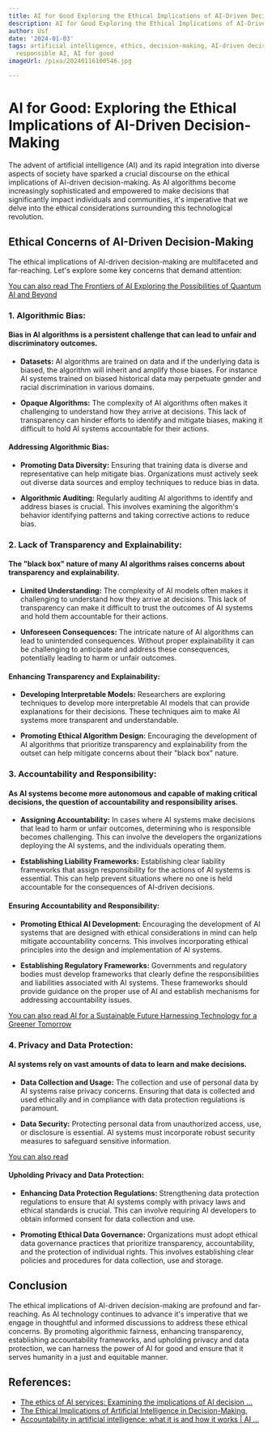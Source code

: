 ```yaml
---
title: AI for Good Exploring the Ethical Implications of AI-Driven Decision-Making
description: AI for Good Exploring the Ethical Implications of AI-Driven Decision-Making
author: Usf
date: '2024-01-03'
tags: artificial intelligence, ethics, decision-making, AI-driven decision-making,
  responsible AI, AI for good
imageUrl: /pixa/20240116100546.jpg

---
```

# AI for Good: Exploring the Ethical Implications of  AI-Driven Decision-Making

The advent of artificial intelligence (AI) and its rapid integration into diverse aspects of society have sparked  a crucial discourse on the ethical implications of AI-driven decision-making. As AI algorithms become increasingly sophisticated and empowered to  make decisions that significantly impact individuals and communities, it's imperative that we delve into the ethical considerations surrounding this  technological revolution.

##  Ethical Concerns of  AI-Driven Decision-Making

The ethical implications of AI-driven decision-making are multifaceted and far-reaching. Let's explore some key concerns  that demand attention:

[You  can also read The Frontiers of  AI  Exploring the Possibilities of Quantum AI and Beyond](The%20Frontiers%20of%20AI%20Exploring%20the%20Possibilities%20of%20Quantum%20AI%20and%20Beyond)


### 1. Algorithmic Bias:

#### Bias in AI algorithms is a persistent challenge that can lead to unfair and discriminatory outcomes.  

* **Datasets:** AI algorithms are trained on data and if the underlying data  is biased, the algorithm  will inherit and amplify those biases. For instance AI systems trained on biased historical data may perpetuate gender and racial  discrimination in  various  domains.

* **Opaque Algorithms:** The complexity of AI algorithms often makes it challenging to understand how they arrive at decisions. This lack of transparency can hinder efforts to identify and mitigate biases, making it difficult to hold AI systems accountable for  their actions.

#### Addressing Algorithmic Bias:

* **Promoting Data Diversity:** Ensuring that training data is diverse and representative can help mitigate bias. Organizations must actively seek out diverse data  sources and  employ techniques to reduce bias in data.

* **Algorithmic Auditing:** Regularly auditing AI algorithms to identify and address biases is crucial. This  involves examining the algorithm's behavior identifying patterns and taking corrective actions to reduce  bias.

###  2. Lack of Transparency and Explainability:

#### The "black box" nature of many AI algorithms raises concerns about transparency  and explainability. 

* **Limited Understanding:** The complexity  of AI models often  makes it challenging to understand  how they arrive at decisions. This lack  of transparency can  make it difficult to trust the outcomes of AI systems and hold them accountable for their actions.

* **Unforeseen Consequences:** The intricate nature of AI algorithms can lead  to unintended consequences. Without proper explainability  it can be challenging to anticipate and address these  consequences, potentially leading  to harm  or unfair outcomes.

#### Enhancing Transparency and Explainability:

* **Developing Interpretable Models:** Researchers are exploring techniques to develop more interpretable AI models  that can provide explanations for their decisions. These techniques aim to make AI  systems more transparent and understandable.

* **Promoting Ethical Algorithm Design:** Encouraging the development of  AI algorithms that prioritize transparency  and explainability  from the outset can help mitigate concerns  about  their "black box" nature.

### 3. Accountability and Responsibility:

#### As  AI systems become more autonomous and capable of making critical decisions, the question of accountability and responsibility arises. 

* **Assigning Accountability:** In cases  where AI  systems make decisions that  lead to harm or unfair outcomes, determining who  is responsible becomes challenging. This can involve the developers the organizations deploying the AI systems,  and the individuals operating them.

* **Establishing Liability Frameworks:** Establishing clear liability frameworks that assign  responsibility for the actions of AI systems  is essential. This can help prevent situations  where no one is held accountable for the consequences of AI-driven decisions.

#### Ensuring Accountability and Responsibility:

* **Promoting Ethical AI  Development:** Encouraging the development of AI systems that are designed  with ethical considerations in mind can help mitigate accountability concerns.  This involves incorporating ethical principles  into the design and implementation of AI systems.

* **Establishing Regulatory Frameworks:** Governments and regulatory bodies  must develop frameworks that clearly define  the responsibilities and  liabilities associated with AI  systems. These frameworks should provide guidance on the proper use of AI and establish mechanisms for addressing accountability issues.

[You can also read AI for a Sustainable Future  Harnessing Technology for a Greener Tomorrow](AI%20for%20a%20Sustainable%20Future%20Harnessing%20Technology%20for%20a%20Greener%20Tomorrow)


### 4. Privacy and Data Protection:

#### AI systems rely  on vast  amounts of data to learn and make decisions. 

* **Data Collection  and Usage:** The collection and use of personal data by AI systems raise privacy concerns. Ensuring that data is collected  and used ethically and  in compliance with data protection regulations is paramount.

* **Data Security:** Protecting personal data from unauthorized access, use, or disclosure  is  essential. AI systems must incorporate robust  security measures to safeguard sensitive information.

[You can also  read ]()


#### Upholding Privacy and Data Protection:

* **Enhancing Data Protection Regulations:** Strengthening data protection  regulations to ensure that AI systems comply with  privacy laws and ethical standards is crucial. This can  involve requiring AI developers to obtain informed consent for  data  collection  and  use.

* **Promoting Ethical Data Governance:** Organizations must adopt ethical data governance practices that prioritize  transparency, accountability, and the protection of individual rights. This involves establishing clear policies and  procedures for data collection, use and storage.

## Conclusion

The ethical implications of AI-driven decision-making  are profound and far-reaching. As AI technology continues to advance it's imperative that we engage in thoughtful and informed  discussions to address these ethical concerns. By promoting algorithmic fairness, enhancing  transparency, establishing accountability frameworks, and upholding privacy and data protection, we can harness the power  of AI  for good  and  ensure that it serves humanity in a just and equitable manner.

## References:
- [The ethics of AI services: Examining the implications of AI decision ...](https://www.linkedin.com/pulse/ethics-ai-services-examining-implications-decision-making)
- [The Ethical Implications of Artificial Intelligence in Decision-Making.](https://www.linkedin.com/pulse/ethical-implications-artificial-intelligence-decision-making)
- [Accountability in artificial intelligence: what it is and how it works | AI ...](https://link.springer.com/article/10.1007/s00146-023-01635-y)
